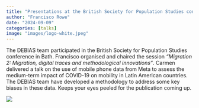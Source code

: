 ```yaml
---
title: "Presentations at the British Society for Population Studies conference"
author: "Francisco Rowe"
date: "2024-09-09"
categories: [talks]
image: "images/logo-white.jpeg"
---
```


The DEBIAS team participated in the British Society for Population Studies conference in Bath. Francisco organised and chaired the session *"Migration 2: Migration, digital traces and methodological innovations"*. Carmen delivered a talk on the use of mobile phone data from Meta to assess the medium-term impact of COVID-19 on mobility in Latin American countries. The DEBIAS team have developed a methodology to address some key biases in these data. Keeps your eyes peeled for the publication coming up.

![](images/logo-white.jpeg){fig-align="centre}
